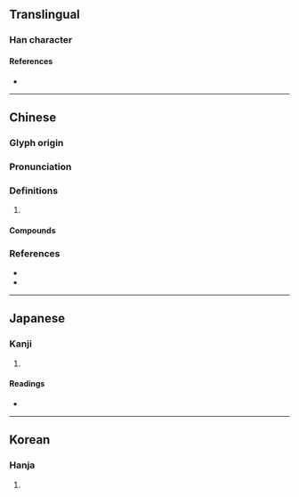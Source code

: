 {{character info}}
==Translingual==

===Han character===
{{Han char|rn=9|rad=人|as=13|sn=15|four=29238|canj=OHFP|ids=⿰亻愁}}

====References====
* {{Han ref|kx=0118.170|dkj=01169|dj=0251.020|hdz=10225.110|uh=50FD|ud=20733|bh=E4F0|bd=58608}}

----

==Chinese==
{{zh-forms|alt=偢}}

===Glyph origin===
{{Han etym}}

===Pronunciation===
{{zh-pron
|m=zhōu
|c=zau6,zau3
|mc=y
|oc=y
|cat=
}}

===Definitions===
{{zh-hanzi}}

# {{zh-only|僝僽}}

====Compounds====
{{zh-der|僝僽|自僝自僽}}

===References===
* {{R:twedu|B00180}}
* {{R:yue:Hanzi}}

----

==Japanese==

===Kanji===
{{ja-kanji|grade=|rs=人13}}

# {{rfdef|ja|sort=人13}}

====Readings====
* {{ja-readings|on=しゅう|kun=ののしる}}

----

==Korean==

===Hanja===
{{ko-hanja|추}}

# {{rfdef|ko|sort=人13}}